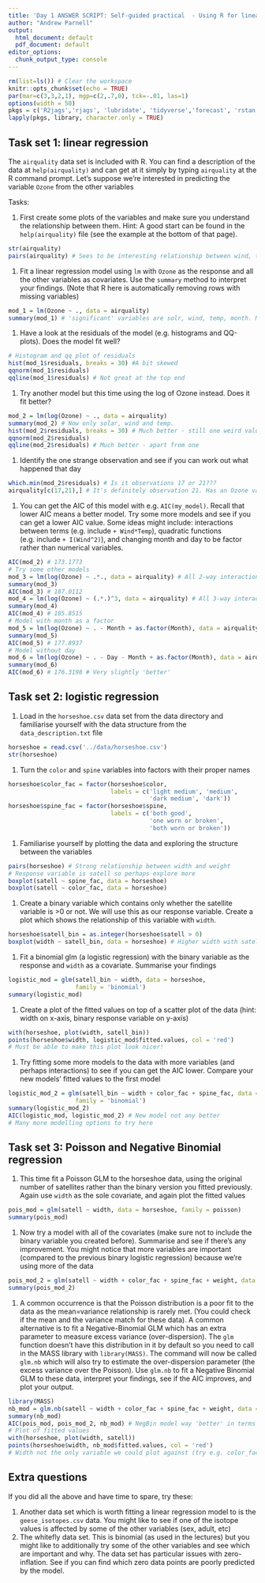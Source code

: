 ```yaml
---
title: 'Day 1 ANSWER SCRIPT: Self-guided practical  - Using R for linear regression and GLMs'
author: "Andrew Parnell"
output:
  html_document: default
  pdf_document: default
editor_options: 
  chunk_output_type: console
---
```


```r
rm(list=ls()) # Clear the workspace
knitr::opts_chunk$set(echo = TRUE)
par(mar=c(3,3,2,1), mgp=c(2,.7,0), tck=-.01, las=1)
options(width = 50)
pkgs = c('R2jags','rjags', 'lubridate', 'tidyverse','forecast', 'rstan')
lapply(pkgs, library, character.only = TRUE)

```

## Task set 1: linear regression

The `airquality` data set is included with R. You can find a description of the data at `help(airquality)` and can get at it simply by typing `airquality` at the R command prompt. Let's suppose we're interested in predicting the variable `Ozone` from the other variables

Tasks:

1. First create some plots of the variables and make sure you understand the relationship between them. Hint: A good start can be found in the `help(airquality)` file (see the example at the bottom of that page).

```r
str(airquality)
pairs(airquality) # Sees to be interesting relationship between wind, temp and ozone. Less obvious relationship between Solar and Ozone. Unsurprisingly relationship between month and temp non-linear
```

1. Fit a linear regression model using `lm` with `Ozone` as the response and all the other variables as covariates. Use the `summary` method to interpret your findings. (Note that R here is automatically removing rows with missing variables)

```r
mod_1 = lm(Ozone ~ ., data = airquality)
summary(mod_1) # 'significant' variables are solr, wind, temp, month. Month being treated incorrectly? Perhaps should be input as a factor?
```

1. Have a look at the residuals of the model (e.g. histograms and QQ-plots). Does the model fit well? 

```r
# Histogram and qq plot of residuals
hist(mod_1$residuals, breaks = 30) #A bit skewed
qqnorm(mod_1$residuals)
qqline(mod_1$residuals) # Not great at the top end
```

1. Try another model but this time using the log of Ozone instead. Does it fit better?

```r
mod_2 = lm(log(Ozone) ~ ., data = airquality)
summary(mod_2) # Now only solar, wind and temp. 
hist(mod_2$residuals, breaks = 30) # Much better - still one weird value
qqnorm(mod_2$residuals)
qqline(mod_2$residuals) # Much better - apart from one
```

 
1. Identify the one strange observation and see if you can work out what happened that day
 
```r
which.min(mod_2$residuals) # Is it observations 17 or 21???
airquality[c(17,21),] # It's definitely observation 21. Has an Ozone value of 1. Possibly incorrect?
```
 
1. You can get the AIC of this model with e.g. `AIC(my_model)`. Recall that lower AIC means a better model. Try some more models and see if you can get a lower AIC value. Some ideas might include: interactions between terms (e.g. include `+ Wind*Temp`), quadratic functions (e.g. include `+ I(Wind^2)`), and changing month and day to be factor rather than numerical variables. 

```r
AIC(mod_2) # 173.1773
# Try some other models
mod_3 = lm(log(Ozone) ~ .*., data = airquality) # All 2-way interactions
summary(mod_3)
AIC(mod_3) # 187.0112
mod_4 = lm(log(Ozone) ~ (.*.)^3, data = airquality) # All 3-way interactions
summary(mod_4)
AIC(mod_4) # 185.8515
# Model with month as a factor
mod_5 = lm(log(Ozone) ~ . - Month + as.factor(Month), data = airquality)
summary(mod_5)
AIC(mod_5) # 177.8937
# Model without day
mod_6 = lm(log(Ozone) ~ . - Day - Month + as.factor(Month), data = airquality)
summary(mod_6)
AIC(mod_6) # 176.3198 # Very slightly 'better'
```

## Task set 2: logistic regression

1. Load in the `horseshoe.csv` data set from the data directory and familiarise yourself with the data structure from the `data_description.txt` file

```r
horseshoe = read.csv('../data/horseshoe.csv')
str(horseshoe)
```

1. Turn the `color` and `spine` variables into factors with their proper names

```r
horseshoe$color_fac = factor(horseshoe$color,
                             labels = c('light medium', 'medium', 
                                        'dark medium', 'dark'))
horseshoe$spine_fac = factor(horseshoe$spine,
                             labels = c('both good', 
                                        'one worn or broken', 
                                        'both worn or broken'))
```


1. Familiarise yourself by plotting the data and exploring the structure between the variables

```r
pairs(horseshoe) # Strong relationship between width and weight
# Response variable is satell so perhaps explore more
boxplot(satell ~ spine_fac, data = horseshoe)
boxplot(satell ~ color_fac, data = horseshoe)
```


1. Create a binary variable which contains only whether the satellite variable is >0 or not. We will use this as our response variable. Create a plot which shows the relationship of this variable with `width`.

```r
horseshoe$satell_bin = as.integer(horseshoe$satell > 0)
boxplot(width ~ satell_bin, data = horseshoe) # Higher width with satell > 0
```

1. Fit a binomial glm (a logistic regression) with the binary variable as the response and `width` as a covariate. Summarise your findings

```r
logistic_mod = glm(satell_bin ~ width, data = horseshoe,
                   family = 'binomial')
summary(logistic_mod)
```

1. Create a plot of the fitted values on top of a scatter plot of the data (hint: width on x-axis, binary response variable on y-axis)

```r
with(horseshoe, plot(width, satell_bin))
points(horseshoe$width, logistic_mod$fitted.values, col = 'red')
# Must be able to make this plot look nicer!
```

1. Try fitting some more models to the data with more variables (and perhaps interactions) to see if you can get the AIC lower. Compare your new models' fitted values to the first model

```r
logistic_mod_2 = glm(satell_bin ~ width + color_fac + spine_fac, data = horseshoe,
                   family = 'binomial')
summary(logistic_mod_2)
AIC(logistic_mod, logistic_mod_2) # New model not any better
# Many more modelling options to try here
```


## Task set 3: Poisson and Negative Binomial regression

1. This time fit a Poisson GLM to the horseshoe data, using the original number of satellites rather than the binary version you fitted previously. Again use `width` as the sole covariate, and again plot the fitted values

```r
pois_mod = glm(satell ~ width, data = horseshoe, family = poisson)
summary(pois_mod)
```

1. Now try a model with all of the covariates (make sure not to include the binary variable you created before). Summarise and see if there's any improvement. You might notice that more variables are important (compared to the previous binary logistic regression) because we're using more of the data

```r
pois_mod_2 = glm(satell ~ width + color_fac + spine_fac + weight, data = horseshoe, family = poisson)
summary(pois_mod_2)
```

1. A common occurrence is that the Poisson distribution is a poor fit to the data as the mean=variance relationship is rarely met. (You could check if the mean and the variance match for these data). A common alternative is to fit a Negative-Binomial GLM which has an extra parameter to measure excess variance (over-dispersion). The `glm` function doesn't have this distribution in it by default so you need to call in the MASS library with `library(MASS)`. The command will now be called `glm.nb` which will also try to estimate the over-dispersion parameter (the excess variance over the Poisson). Use `glm.nb` to fit a Negative Binomial GLM to these data, interpret your findings, see if the AIC improves, and plot your output.

```r
library(MASS)
nb_mod = glm.nb(satell ~ width + color_fac + spine_fac + weight, data = horseshoe)
summary(nb_mod)
AIC(pois_mod, pois_mod_2, nb_mod) # NegBin model way 'better' in terms of AIC
# Plot of fitted values
with(horseshoe, plot(width, satell))
points(horseshoe$width, nb_mod$fitted.values, col = 'red')
# Width not the only variable we could plot against (try e.g. color_fac or others)
```

## Extra questions

If you did all the above and have time to spare, try these:

1. Another data set which is worth fitting a linear regression model to is the `geese_isotopes.csv` data. You might like to see if one of the isotope values is affected by some of the other variables (sex, adult, etc)
2. The whitefly data set. This is binomial (as used in the lectures) but you might like to additionally try some of the other variables and see which are important and why. The data set has particular issues with zero-inflation. See if you can find which zero data points are poorly predicted by the model.